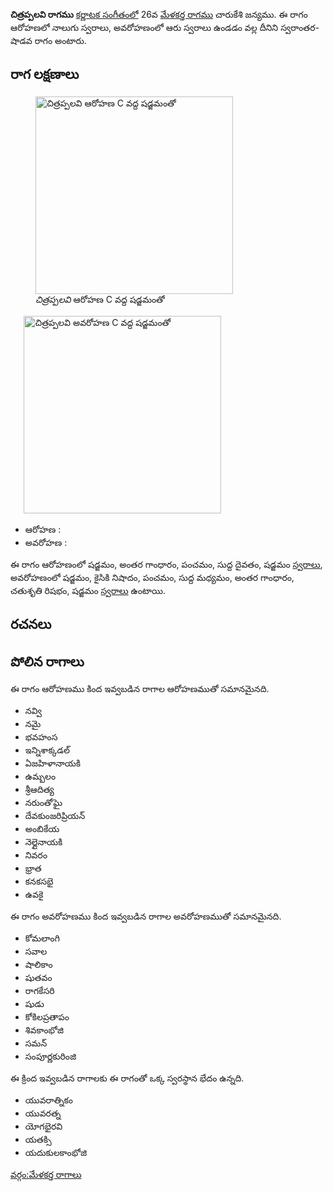 {{Infobox ragam
	| name          	= చిత్రప్పలవి
	| synonym	    	= 
	| mela          	= 
	| chakra        	= 
	| janaka        	= 
	| type          	= స్వరాంతర-శాడవ
	| arohanam      	= {{svaraC|S|G3|P|D1|S'}} 
	| avarohanam    	= {{svaraC|S'|N2|P|M1|G3|R2|S}}
	| jeeva         	=
	| chhaya        	=
	| nyasa         	=
	| vishesha      	= 
	| equivalent  		= 
}}
{{కర్ణాటక సంగీత రాగాలు}}
'''చిత్రప్పలవి రాగము''' [[కర్ణాటక సంగీతం]]లో 26వ [[మేళకర్త రాగము]] చారుకేశి జన్యము.  ఈ రాగం ఆరోహణలో నాలుగు స్వరాలు, అవరోహణంలో ఆరు స్వరాలు ఉండడం వల్ల దీనిని స్వరాంతర-షాడవ రాగం అంటారు.


==రాగ లక్షణాలు==
[[Image:citrappalavi_ar_kb2wiki.png|thumb|right|316px|''చిత్రప్పలవి'' ఆరోహణ C వద్ద షడ్జమంతో]]
	[[Image:citrappalavi_av_kb2wiki.png|thumb|right|316px|''చిత్రప్పలవి'' అవరోహణ C వద్ద షడ్జమంతో]]

* ఆరోహణ : {{svaraC|S|G3|P|D1|S'}} 
* అవరోహణ : {{svaraC|S'|N2|P|M1|G3|R2|S}}

ఈ రాగం ఆరోహణంలో షడ్జమం, అంతర గాంధారం, పంచమం, సుద్ద దైవతం, షడ్జమం [[స్వరాలు]], అవరోహణంలో షడ్జమం, కైసికి నిషాదం, పంచమం, సుద్ద మధ్యమం, అంతర గాంధారం, చతుశృతి రిషభం, షడ్జమం [[స్వరాలు]] ఉంటాయి.

==రచనలు==



==పోలిన రాగాలు==
ఈ రాగం ఆరోహణము కింద ఇవ్వబడిన రాగాల ఆరోహణముతో సమానమైనది.
* నవ్వి
* నమై
* భవహంస
* ఇన్నిశాక్కడల్
* ఏజహిళానాయకి
* ఉమ్బలం
* శ్రీఆదిత్య
* నరుంతోఘై
* దేవకుంజరిప్రియన్
* అంబికేయ
* నెల్లైనాయకి
* నివరం
* భ్రాత
* కనకసభై
* ఉవకై

ఈ రాగం అవరోహణము కింద ఇవ్వబడిన రాగాల అవరోహణముతో సమానమైనది.
* కోమలాంగి
* సవాల
* షాలికాం
* షుతవం
* రాగకేసరి
* షుడు
* కోకిలప్రతాపం
* శివకాంభోజి
*  సమన్
* సంపూర్ణకురింజి

ఈ క్రింద ఇవ్వబడిన రాగాలకు ఈ రాగంతో ఒక్క స్వరస్థాన భేదం ఉన్నది.
* యువరాత్నికం
* యువరత్న
* యోగభైరవి
* యతక్సి
* యదుకులకాంభోజి



[[వర్గం:మేళకర్త రాగాలు]]
